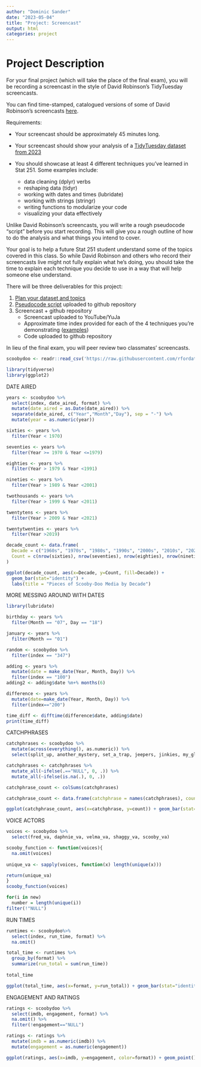 ```yaml
---
author: "Dominic Sander"
date: "2023-05-04"
title: "Project: Screencast"
output: html
categories: project
---
```


# Project Description

For your final project (which will take the place of the final exam), you will be recording a screencast in the style of David Robinson's TidyTuesday screencasts.

You can find time-stamped, catalogued versions of some of David Robinson's screencasts [here](https://www.rscreencasts.com/). 

Requirements:

- Your screencast should be approximately 45 minutes long.
- Your screencast should show your analysis of a [TidyTuesday dataset from 2023](https://github.com/rfordatascience/tidytuesday)
- You should showcase at least 4 different techniques you've learned in Stat 251. Some examples include:

    - data cleaning (dplyr) verbs
    - reshaping data (tidyr)
    - working with dates and times (lubridate)
    - working with strings (stringr)
    - writing functions to modularize your code
    - visualizing your data effectively
    
Unlike David Robinson's screencasts, you will write a rough pseudocode "script" before you start recording. 
This will give you a rough outline of how to do the analysis and what things you intend to cover.

Your goal is to help a future Stat 251 student understand some of the topics covered in this class. 
So while David Robinson and others who record their screencasts live might not fully explain what he's doing, you should take the time to explain each technique you decide to use in a way that will help someone else understand.


There will be three deliverables for this project:

1. [Plan your dataset and topics](Dataset-Topics.qmd)
2. [Pseudocode script](pseudocode.qmd) uploaded to github repository
3. Screencast + github repository
    - Screencast uploaded to YouTube/YuJa
    - Approximate time index provided for each of the 4 techniques you're demonstrating ([examples](https://www.rscreencasts.com/))
    - Code uploaded to github repository

In lieu of the final exam, you will peer review two classmates' screencasts. 

```R
scoobydoo <- readr::read_csv('https://raw.githubusercontent.com/rfordatascience/tidytuesday/master/data/2021/2021-07-13/scoobydoo.csv')

```

```R
library(tidyverse)
library(ggplot2)

```


DATE AIRED
```R
years <- scoobydoo %>% 
  select(index, date_aired, format) %>%
  mutate(date_aired = as.Date(date_aired)) %>%
  separate(date_aired, c("Year","Month","Day"), sep = "-") %>%
  mutate(year = as.numeric(year))

sixties <- years %>%
  filter(Year < 1970)

seventies <- years %>%
  filter(Year >= 1970 & Year <=1979)

eighties <- years %>%
  filter(Year > 1979 & Year <1991)

nineties <- years %>%
  filter(Year > 1989 & Year <2001)

twothousands <- years %>%
  filter(Year > 1999 & Year <2011)

twentytens <- years %>%
  filter(Year > 2009 & Year <2021)

twentytwenties <- years %>%
  filter(Year >2019)

decade_count <- data.frame(
  Decade = c("1960s", "1970s", "1980s", "1990s", "2000s", "2010s", "2020s"),
  Count = c(nrow(sixties), nrow(seventies), nrow(eighties), nrow(nineties), nrow(twothousands), nrow(twentytens), nrow(twentytwenties))
)

ggplot(decade_count, aes(x=Decade, y=Count, fill=Decade)) +
  geom_bar(stat="identity") +
  labs(title = "Pieces of Scooby-Doo Media by Decade")
```

MORE MESSING AROUND WITH DATES
```R
library(lubridate)

birthday <- years %>%
  filter(Month == "07", Day == "18")

january <- years %>%
  filter(Month == "01")

random <- scoobydoo %>%
  filter(index == "347")

adding <- years %>%
  mutate(date = make_date(Year, Month, Day)) %>%
  filter(index == "100")
adding2 <- adding$date %m+% months(6)

difference <- years %>%
  mutate(date=make_date(Year, Month, Day)) %>%
  filter(index=="200")

time_diff <- difftime(difference$date, adding$date)
print(time_diff)

```


CATCHPHRASES
```R
catchphrases <- scoobydoo %>%
  mutate(across(everything(), as.numeric)) %>%
  select(split_up, another_mystery, set_a_trap, jeepers, jinkies, my_glasses, just_about_wrapped_up, zoinks, groovy, scooby_doo_where_are_you, rooby_rooby_roo)

catchphrases <- catchphrases %>%
  mutate_all(~ifelse(.=="NULL", 0, .)) %>%
  mutate_all(~ifelse(is.na(.), 0, .))

catchphrase_count <- colSums(catchphrases)

catchphrase_count <- data.frame(catchphrase = names(catchphrases), count = catchphrase_count)

ggplot(catchphrase_count, aes(x=catchphrase, y=count)) + geom_bar(stat="identity") + labs(title="Catchphrase Popularity") + theme(axis.text.x = element_text(angle=45, hjust=1))
```


VOICE ACTORS
```R
voices <- scoobydoo %>% 
  select(fred_va, daphnie_va, velma_va, shaggy_va, scooby_va)

scooby_function <- function(voices){
  na.omit(voices)
  
unique_va <- sapply(voices, function(x) length(unique(x)))

return(unique_va)
}
scooby_function(voices)

for(i in new)
  number = length(unique(i))
filter(!"NULL")
```


RUN TIMES
```R
runtimes <- scoobydoo%>%
  select(index, run_time, format) %>%
  na.omit()

total_time <- runtimes %>%
  group_by(format) %>%
  summarize(run_total = sum(run_time))
  
total_time

ggplot(total_time, aes(x=format, y=run_total)) + geom_bar(stat="identity", fill="lightblue") + labs(title = "Total RunTime by Format")
```


ENGAGEMENT AND RATINGS
```R
ratings <- scoobydoo %>%
  select(imdb, engagement, format) %>%
  na.omit() %>%
  filter(!engagement=="NULL")

ratings <- ratings %>%
  mutate(imdb = as.numeric(imdb)) %>%
  mutate(engagement = as.numeric(engagement))

ggplot(ratings, aes(x=imdb, y=engagement, color=format)) + geom_point() + labs(title="IMDB vs. ENGAGEMENT")
```

